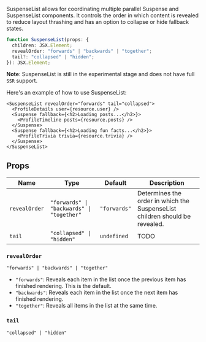 <Title>{"<SuspenseList>"}</Title>

SuspenseList allows for coordinating multiple parallel Suspense and SuspenseList components. It controls the order in which content is revealed to reduce layout thrashing and has an option to collapse or hide fallback states.

```ts
function SuspenseList(props: {
  children: JSX.Element;
  revealOrder: "forwards" | "backwards" | "together";
  tail?: "collapsed" | "hidden";
}): JSX.Element;
```

**Note**: SuspenseList is still in the experimental stage and does not have full `SSR` support.

Here's an example of how to use SuspenseList:

```tsx
<SuspenseList revealOrder="forwards" tail="collapsed">
  <ProfileDetails user={resource.user} />
  <Suspense fallback={<h2>Loading posts...</h2>}>
    <ProfileTimeline posts={resource.posts} />
  </Suspense>
  <Suspense fallback={<h2>Loading fun facts...</h2>}>
    <ProfileTrivia trivia={resource.trivia} />
  </Suspense>
</SuspenseList>
```

## Props

| Name          | Type                                      | Default      | Description                                                                 |
| ------------- | ----------------------------------------- | ------------ | --------------------------------------------------------------------------- |
| `revealOrder` | `"forwards" \| "backwards" \| "together"` | `"forwards"` | Determines the order in which the SuspenseList children should be revealed. |
| `tail`        | `"collapsed" \| "hidden"`                 | `undefined`  | TODO                                                                        |

### `revealOrder`

`"forwards" | "backwards" | "together"`

- `"forwards"`: Reveals each item in the list once the previous item has finished rendering. This is the default.
- `"backwards"`: Reveals each item in the list once the next item has finished rendering.
- `"together"`: Reveals all items in the list at the same time.

### `tail`

`"collapsed" | "hidden"`
